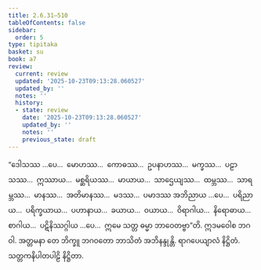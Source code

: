 ```yaml
---
title: 2.6.31–510
tableOfContents: false
sidebar:
  order: 5
type: tipitaka
basket: su
book: a7
review:
  current: review
  updated: '2025-10-23T09:13:28.060527'
  updated_by: ''
  notes: ''
  history:
  - state: review
    date: '2025-10-23T09:13:28.060527'
    updated_by: ''
    notes: ''
    previous_state: draft
---
```



<ReviewStatus review={frontmatter.review} showDetails={true} />

<HypothesisAnnotation frontmatter={frontmatter} />

<DynamicBreadcrumb />

<Division number="653–1132" book="a7" e="ch" v="16">

<Paragraph number="679" book="a7">
“ဒေါသဿ …ပေ…  မောဟဿ…  ကောဓဿ…  ဥပနာဟဿ…  မက္ခဿ…  ပဠာသဿ…  ဣဿာယ…  မစ္ဆရိယဿ…  မာယာယ…  သာဌေယျဿ…  ထမ္ဘဿ…  သာရမ္ဘဿ…  မာနဿ…  အတိမာနဿ…  မဒဿ…  ပမာဒဿ အဘိညာယ …ပေ…  ပရိညာယ…  ပရိက္ခယာယ…  ပဟာနာယ…  ခယာယ…  ဝယာယ…  ဝိရာဂါယ…  နိရောဓာယ…  စာဂါယ…  ပဋိနိဿဂ္ဂါယ …ပေ…  ဣမေ သတ္တ ဓမ္မာ ဘာဝေတဗ္ဗာ”တိ.
</Paragraph>

<Paragraph number="680" book="a7">
ဣဒမဝေါစ ဘဂဝါ. အတ္တမနာ တေ ဘိက္ခူ ဘဂဝတော ဘာသိတံ အဘိနန္ဒုန္တိ.

</Paragraph>
</Division>

<Paragraph number="681" type="center" book="a7">
ရာဂပေယျာလံ နိဋ္ဌိတံ.



</Paragraph>

<Paragraph number="682" type="center" book="a7">
သတ္တကနိပါတပါဠိ နိဋ္ဌိတာ.
</Paragraph>